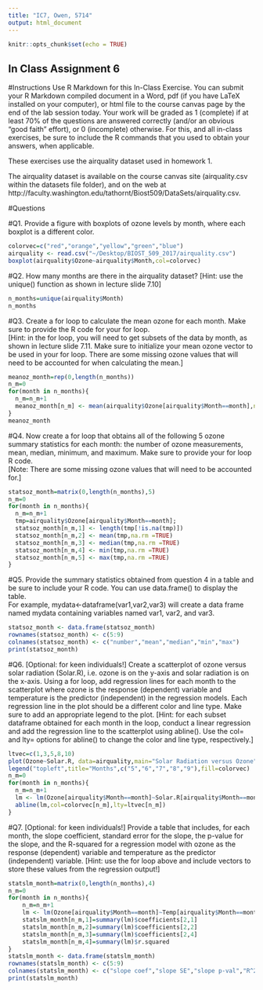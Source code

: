 ```yaml
---
title: "IC7, Owen, 5714"
output: html_document
---
```


```r
knitr::opts_chunk$set(echo = TRUE)
```

## In Class Assignment 6
#Instructions
Use R Markdown for this In-Class Exercise.  You can submit your R Markdown compiled document in a Word, pdf (if you have LaTeX installed on your computer), or html file to the course canvas page by the end of the lab session today. Your work will be graded as 1 (complete) if at least 70% of the questions are answered correctly (and/or an obvious “good faith” effort), or 0 (incomplete) otherwise.   For this, and all in-class exercises, be sure to include the R commands that you used to obtain your answers, when applicable.  



These exercises use the airquality dataset used in homework 1. 

The airquality dataset is available on the course canvas site (airquality.csv within the datasets file folder), and on the web at http://faculty.washington.edu/tathornt/Biost509/DataSets/airquality.csv. 

#Questions

#Q1. Provide a figure with boxplots of ozone levels by month, where each boxplot is a different color.
```r
colorvec=c("red","orange","yellow","green","blue")
airquality <- read.csv("~/Desktop/BIOST_509_2017/airquality.csv")
boxplot(airquality$Ozone~airquality$Month,col=colorvec)
```



#Q2.	How many months are there in the airquality dataset? 
[Hint:  use the unique() function as shown in lecture slide 7.10]
```r
n_months=unique(airquality$Month)
n_months
```

#Q3.	Create a for loop to calculate the mean ozone for each month. Make sure to provide the R code for your for loop.   
[Hint: in the for loop, you will need to get subsets of the data by month, as shown in lecture slide 7.11.  Make sure to initialize your mean ozone vector to be used in your for loop. There are some missing ozone values that will need to be accounted for when calculating the mean.]  
```r
meanoz_month=rep(0,length(n_months))
n_m=0
for(month in n_months){
  n_m=n_m+1
  meanoz_month[n_m] <- mean(airquality$Ozone[airquality$Month==month],na.rm =TRUE)
}
meanoz_month
```

#Q4.	Now create a for loop that obtains all of the following 5 ozone summary statistics for each month:  the number of ozone measurements, mean, median, minimum, and maximum. Make sure to provide your for loop R code.   
[Note:  There are some missing ozone values that will need to be accounted for.]  
```r
statsoz_month=matrix(0,length(n_months),5)
n_m=0
for(month in n_months){
  n_m=n_m+1
  tmp=airquality$Ozone[airquality$Month==month];
  statsoz_month[n_m,1] <- length(tmp[!is.na(tmp)])
  statsoz_month[n_m,2] <- mean(tmp,na.rm =TRUE)
  statsoz_month[n_m,3] <- median(tmp,na.rm =TRUE)
  statsoz_month[n_m,4] <- min(tmp,na.rm =TRUE)
  statsoz_month[n_m,5] <- max(tmp,na.rm =TRUE)
}
```

#Q5.	Provide the summary statistics obtained from question 4 in a table and be sure to include your R code.  You can use data.frame() to display the table.   
For example, mydata<-dataframe(var1,var2,var3) will create a data frame named mydata containing variables named var1, var2, and var3.
```r
statsoz_month <- data.frame(statsoz_month)
rownames(statsoz_month) <- c(5:9)
colnames(statsoz_month) <- c("number","mean","median","min","max")
print(statsoz_month)
```

#Q6.	[Optional: for keen individuals!] Create a scatterplot of ozone versus solar radiation (Solar.R), i.e. ozone is on the y-axis and solar radiation is on the x-axis.  Using a for loop, add regression lines for each month to the scatterplot where ozone is the response (dependent) variable and temperature is the predictor (independent) in the regression models.  Each regression line in the plot should be a different color and line type.  Make sure to add an appropriate legend to the plot. 
[Hint: for each subset dataframe obtained for each month in the loop, conduct a linear regression and add the regression line to the scatterplot using abline(). Use the col= and lty= options for abline() to change the color and line type, respectively.]
```r
ltvec=c(1,3,5,8,10)
plot(Ozone~Solar.R, data=airquality,main="Solar Radiation versus Ozone",xlab="solar radiation",ylab="ozone")
legend("topleft",title="Months",c("5","6","7","8","9"),fill=colorvec)
n_m=0
for(month in n_months){
  n_m=n_m+1
  lm <- lm(Ozone[airquality$Month==month]~Solar.R[airquality$Month==month], data=airquality)
  abline(lm,col=colorvec[n_m],lty=ltvec[n_m])
}
```


#Q7.	[Optional: for keen individuals!] Provide a table that includes, for each month, the slope coefficient, standard error for the slope, the p-value for the slope, and the R-squared for a regression model with ozone as the response (dependent) variable and temperature as the predictor (independent) variable. 
[Hint: use the for loop above and include vectors to store these values from the regression output!]
```r
statslm_month=matrix(0,length(n_months),4)
n_m=0
for(month in n_months){
    n_m=n_m+1
    lm <- lm(Ozone[airquality$Month==month]~Temp[airquality$Month==month], data=airquality)
    statslm_month[n_m,1]=summary(lm)$coefficients[2,1]
    statslm_month[n_m,2]=summary(lm)$coefficients[2,2]
    statslm_month[n_m,3]=summary(lm)$coefficients[2,4]
    statslm_month[n_m,4]=summary(lm)$r.squared
}
statslm_month <- data.frame(statslm_month)
rownames(statslm_month) <- c(5:9)
colnames(statslm_month) <- c("slope coef","slope SE","slope p-val","R^2")
print(statslm_month)
```
